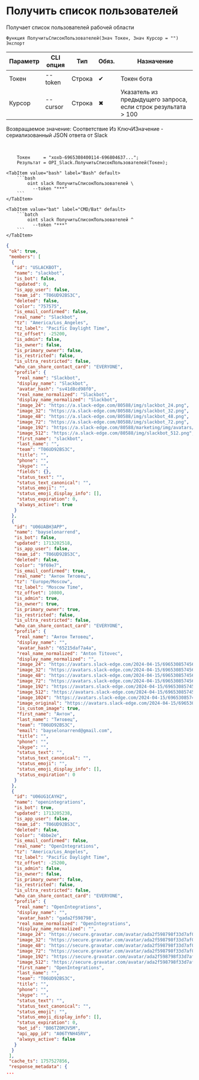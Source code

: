 ﻿---
sidebar_position: 3
description: Получить список пользователей и другие функции для работы с Slack в Открытом пакете интеграций - бесплатной open-source библиотеке интеграций для 1С:Предприятие 8, OneScript и CLI
keywords: [1C, 1С, 1С:Предприятие, 1С:Предприятие 8.3, API, Интеграция, Сервисы, Обмен, OneScript, CLI, Slack]
---


# Получить список пользователей
 Получает список пользователей рабочей области



`Функция ПолучитьСписокПользователей(Знач Токен, Знач Курсор = "") Экспорт`

  | Параметр | CLI опция | Тип | Обяз. | Назначение |
  |-|-|-|-|-|
  | Токен | --token | Строка | &#x2714; | Токен бота |
  | Курсор | --cursor | Строка | &#x2716; | Указатель из предыдущего запроса, если строк результата > 100 |

  
  Возвращаемое значение:   Соответствие Из КлючИЗначение - сериализованный JSON ответа от Slack

<br/>




```bsl title="Пример использования для 1С:Предприятие/OneScript"
    Токен     = "xoxb-6965308400114-696804637...";
    Результат = OPI_Slack.ПолучитьСписокПользователей(Токен);
```
    

 <Tabs>
  
    <TabItem value="bash" label="Bash" default>
        ```bash
            oint slack ПолучитьСписокПользователей \
              --token "***"
        ```
    </TabItem>
  
    <TabItem value="bat" label="CMD/Bat" default>
        ```batch
            oint slack ПолучитьСписокПользователей ^
              --token "***"
        ```
    </TabItem>
</Tabs>


```json title="Результат"
{
 "ok": true,
 "members": [
  {
   "id": "USLACKBOT",
   "name": "slackbot",
   "is_bot": false,
   "updated": 0,
   "is_app_user": false,
   "team_id": "T06UD92BS3C",
   "deleted": false,
   "color": "757575",
   "is_email_confirmed": false,
   "real_name": "Slackbot",
   "tz": "America/Los_Angeles",
   "tz_label": "Pacific Daylight Time",
   "tz_offset": -25200,
   "is_admin": false,
   "is_owner": false,
   "is_primary_owner": false,
   "is_restricted": false,
   "is_ultra_restricted": false,
   "who_can_share_contact_card": "EVERYONE",
   "profile": {
    "real_name": "Slackbot",
    "display_name": "Slackbot",
    "avatar_hash": "sv41d8cd98f0",
    "real_name_normalized": "Slackbot",
    "display_name_normalized": "Slackbot",
    "image_24": "https://a.slack-edge.com/80588/img/slackbot_24.png",
    "image_32": "https://a.slack-edge.com/80588/img/slackbot_32.png",
    "image_48": "https://a.slack-edge.com/80588/img/slackbot_48.png",
    "image_72": "https://a.slack-edge.com/80588/img/slackbot_72.png",
    "image_192": "https://a.slack-edge.com/80588/marketing/img/avatars/slackbot/avatar-slackbot.png",
    "image_512": "https://a.slack-edge.com/80588/img/slackbot_512.png",
    "first_name": "slackbot",
    "last_name": "",
    "team": "T06UD92BS3C",
    "title": "",
    "phone": "",
    "skype": "",
    "fields": {},
    "status_text": "",
    "status_text_canonical": "",
    "status_emoji": "",
    "status_emoji_display_info": [],
    "status_expiration": 0,
    "always_active": true
   }
  },
  {
   "id": "U06UABH3APP",
   "name": "bayselonarrend",
   "is_bot": false,
   "updated": 1713202518,
   "is_app_user": false,
   "team_id": "T06UD92BS3C",
   "deleted": false,
   "color": "9f69e7",
   "is_email_confirmed": true,
   "real_name": "Антон Титовец",
   "tz": "Europe/Moscow",
   "tz_label": "Moscow Time",
   "tz_offset": 10800,
   "is_admin": true,
   "is_owner": true,
   "is_primary_owner": true,
   "is_restricted": false,
   "is_ultra_restricted": false,
   "who_can_share_contact_card": "EVERYONE",
   "profile": {
    "real_name": "Антон Титовец",
    "display_name": "",
    "avatar_hash": "65215daf7a4a",
    "real_name_normalized": "Anton Titovec",
    "display_name_normalized": "",
    "image_24": "https://avatars.slack-edge.com/2024-04-15/6965308574562_65215daf7a4a35eddf9c_24.png",
    "image_32": "https://avatars.slack-edge.com/2024-04-15/6965308574562_65215daf7a4a35eddf9c_32.png",
    "image_48": "https://avatars.slack-edge.com/2024-04-15/6965308574562_65215daf7a4a35eddf9c_48.png",
    "image_72": "https://avatars.slack-edge.com/2024-04-15/6965308574562_65215daf7a4a35eddf9c_72.png",
    "image_192": "https://avatars.slack-edge.com/2024-04-15/6965308574562_65215daf7a4a35eddf9c_192.png",
    "image_512": "https://avatars.slack-edge.com/2024-04-15/6965308574562_65215daf7a4a35eddf9c_512.png",
    "image_1024": "https://avatars.slack-edge.com/2024-04-15/6965308574562_65215daf7a4a35eddf9c_1024.png",
    "image_original": "https://avatars.slack-edge.com/2024-04-15/6965308574562_65215daf7a4a35eddf9c_original.png",
    "is_custom_image": true,
    "first_name": "Антон",
    "last_name": "Титовец",
    "team": "T06UD92BS3C",
    "email": "bayselonarrend@gmail.com",
    "title": "",
    "phone": "",
    "skype": "",
    "status_text": "",
    "status_text_canonical": "",
    "status_emoji": "",
    "status_emoji_display_info": [],
    "status_expiration": 0
   }
  },
  {
   "id": "U06UG1CAYH2",
   "name": "openintegrations",
   "is_bot": true,
   "updated": 1713205238,
   "is_app_user": false,
   "team_id": "T06UD92BS3C",
   "deleted": false,
   "color": "4bbe2e",
   "is_email_confirmed": false,
   "real_name": "OpenIntegrations",
   "tz": "America/Los_Angeles",
   "tz_label": "Pacific Daylight Time",
   "tz_offset": -25200,
   "is_admin": false,
   "is_owner": false,
   "is_primary_owner": false,
   "is_restricted": false,
   "is_ultra_restricted": false,
   "who_can_share_contact_card": "EVERYONE",
   "profile": {
    "real_name": "OpenIntegrations",
    "display_name": "",
    "avatar_hash": "gada2f598798",
    "real_name_normalized": "OpenIntegrations",
    "display_name_normalized": "",
    "image_24": "https://secure.gravatar.com/avatar/ada2f598798f33d7af084f0c8793a209.jpg?s=24&d=https%3A%2F%2Fa.slack-edge.com%2Fdf10d%2Fimg%2Favatars%2Fava_0007-24.png",
    "image_32": "https://secure.gravatar.com/avatar/ada2f598798f33d7af084f0c8793a209.jpg?s=32&d=https%3A%2F%2Fa.slack-edge.com%2Fdf10d%2Fimg%2Favatars%2Fava_0007-32.png",
    "image_48": "https://secure.gravatar.com/avatar/ada2f598798f33d7af084f0c8793a209.jpg?s=48&d=https%3A%2F%2Fa.slack-edge.com%2Fdf10d%2Fimg%2Favatars%2Fava_0007-48.png",
    "image_72": "https://secure.gravatar.com/avatar/ada2f598798f33d7af084f0c8793a209.jpg?s=72&d=https%3A%2F%2Fa.slack-edge.com%2Fdf10d%2Fimg%2Favatars%2Fava_0007-72.png",
    "image_192": "https://secure.gravatar.com/avatar/ada2f598798f33d7af084f0c8793a209.jpg?s=192&d=https%3A%2F%2Fa.slack-edge.com%2Fdf10d%2Fimg%2Favatars%2Fava_0007-192.png",
    "image_512": "https://secure.gravatar.com/avatar/ada2f598798f33d7af084f0c8793a209.jpg?s=512&d=https%3A%2F%2Fa.slack-edge.com%2Fdf10d%2Fimg%2Favatars%2Fava_0007-512.png",
    "first_name": "OpenIntegrations",
    "last_name": "",
    "team": "T06UD92BS3C",
    "title": "",
    "phone": "",
    "skype": "",
    "status_text": "",
    "status_text_canonical": "",
    "status_emoji": "",
    "status_emoji_display_info": [],
    "status_expiration": 0,
    "bot_id": "B06TZ0MJV5M",
    "api_app_id": "A06TYNH45RV",
    "always_active": false
   }
  }
 ],
 "cache_ts": 1757527856,
 "response_metadata": {
...
```
